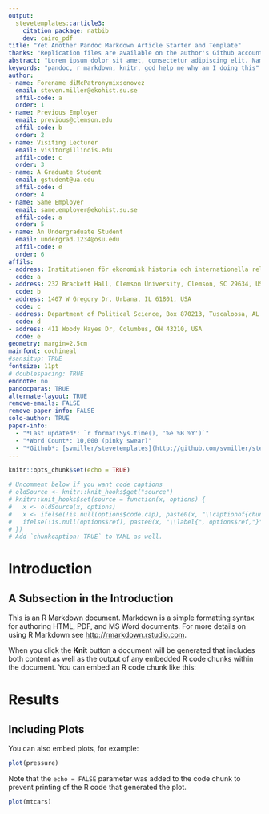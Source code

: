 ```yaml
---
output: 
  stevetemplates::article3:
    citation_package: natbib
    dev: cairo_pdf
title: "Yet Another Pandoc Markdown Article Starter and Template"
thanks: "Replication files are available on the author's Github account (http://github.com/svmiller/stevetemplates). **Current version**: `r format(Sys.time(), '%B %e, %Y')`; **Corresponding author**: steven.v.miller@gmail.com. A user who is familiar with my templates may observe some redundancy with the title footnote and information you can include in the author or paper info fields. That point is well-taken. Do with this what you want."
abstract: "Lorem ipsum dolor sit amet, consectetur adipiscing elit. Nam eget consectetur diam. Pellentesque id eros auctor, eleifend sem a, sagittis nisi. Nam vel nisi eget metus consectetur hendrerit nec ut justo. Ut metus eros, ullamcorper in condimentum non, eleifend lacinia mi. Cras sodales, arcu eu fringilla efficitur, lorem purus maximus mauris, id volutpat dui lectus non velit. Aliquam scelerisque nulla rutrum facilisis laoreet. Cras tristique et lorem ac feugiat. Duis eu purus eu ante tristique suscipit. Etiam aliquet egestas tortor et scelerisque. Nullam vulputate quam sed diam dictum, vitae pellentesque nisl fermentum. Curabitur ac rutrum lacus. Proin pellentesque, elit et malesuada porttitor, neque velit pretium dui, sit amet fermentum turpis turpis sed felis. Curabitur urna neque, bibendum non fringilla et, accumsan at orci. In blandit mauris urna, ac accumsan urna vehicula a. Phasellus iaculis nisi id nibh euismod malesuada venenatis in elit. Aenean diam mi, dapibus nec egestas sit amet."
keywords: "pandoc, r markdown, knitr, god help me why am I doing this"
author:
- name: Forename diMcPatronymixsonovez
  email: steven.miller@ekohist.su.se
  affil-code: a
  order: 1
- name: Previous Employer
  email: previous@clemson.edu
  affil-code: b
  order: 2
- name: Visiting Lecturer
  email: visitor@illinois.edu
  affil-code: c
  order: 3
- name: A Graduate Student
  email: gstudent@ua.edu
  affil-code: d
  order: 4
- name: Same Employer
  email: same.employer@ekohist.su.se
  affil-code: a
  order: 5
- name: An Undergraduate Student
  email: undergrad.1234@osu.edu
  affil-code: e
  order: 6
affils:
- address: Institutionen för ekonomisk historia och internationella relationer Universitetsvägen 10A, 114 18 Stockholm, Sweden
  code: a
- address: 232 Brackett Hall, Clemson University, Clemson, SC 29634, USA
  code: b
- address: 1407 W Gregory Dr, Urbana, IL 61801, USA
  code: c
- address: Department of Political Science, Box 870213, Tuscaloosa, AL 35487, USA
  code: d
- address: 411 Woody Hayes Dr, Columbus, OH 43210, USA
  code: e
geometry: margin=2.5cm
mainfont: cochineal
#sansitup: TRUE
fontsize: 11pt
# doublespacing: TRUE
endnote: no
pandocparas: TRUE
alternate-layout: TRUE
remove-emails: FALSE
remove-paper-info: FALSE
solo-author: TRUE
paper-info:
  - "*Last updated*: `r format(Sys.time(), '%e %B %Y')`"
  - "*Word Count*: 10,000 (pinky swear)"
  - "*Github*: [svmiller/stevetemplates](http://github.com/svmiller/stevetemplates)"
---
```


```r
knitr::opts_chunk$set(echo = TRUE)

# Uncomment below if you want code captions
# oldSource <- knitr::knit_hooks$get("source")
# knitr::knit_hooks$set(source = function(x, options) {
#   x <- oldSource(x, options)
#   x <- ifelse(!is.null(options$code.cap), paste0(x, "\\captionof{chunk}{", options$code.cap,"}"), x)
#   ifelse(!is.null(options$ref), paste0(x, "\\label{", options$ref,"}"), x)
# })
# Add `chunkcaption: TRUE` to YAML as well.
```



# Introduction

\kant[1]

## A Subsection in the Introduction

\kant[2]

This is an R Markdown document. Markdown is a simple formatting syntax for authoring HTML, PDF, and MS Word documents. For more details on using R Markdown see <http://rmarkdown.rstudio.com>.


When you click the **Knit** button a document will be generated that includes both content as well as the output of any embedded R code chunks within the document. You can embed an R code chunk like this:

# Results

\kant[24]

## Including Plots

You can also embed plots, for example:

```r
plot(pressure)
```

Note that the `echo = FALSE` parameter was added to the code chunk to prevent printing of the R code that generated the plot.


\kant[25]

```r
plot(mtcars)
```
